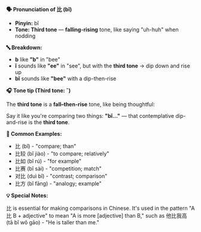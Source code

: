 **🗣️ Pronunciation of 比 (bǐ)**

- **Pinyin:** bǐ
- **Tone: Third tone** — **falling-rising** tone, like saying "uh-huh" when nodding

**🔤 Breakdown:**

- **b** like **"b"** in "bee"
- **ǐ** sounds like **"ee"** in "see", but with the **third tone** → dip down and rise up
- **bǐ** sounds like **"bee"** with a dip-then-rise

**🎧 Tone tip (Third tone: ˇ)**

The **third tone** is a **fall–then-rise** tone, like being thoughtful:

Say it like you're comparing two things: **"bǐ..."** — that contemplative dip-and-rise is the
**third tone**.

**📝 Common Examples:**

- 比 (bǐ) - "compare; than"
- 比较 (bǐ jiào) - "to compare; relatively"
- 比如 (bǐ rú) - "for example"
- 比赛 (bǐ sài) - "competition; match"
- 对比 (duì bǐ) - "contrast; comparison"
- 比方 (bǐ fāng) - "analogy; example"

**💡 Special Notes:**

比 is essential for making comparisons in Chinese. It's used in the pattern "A 比 B + adjective" to
mean "A is more [adjective] than B," such as 他比我高 (tā bǐ wǒ gāo) - "He is taller than me."
